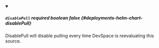 
<details className="config-field" data-expandable="false" open>
<summary>

##### `disablePull` <span className="config-field-required" data-required="false">required</span> <span className="config-field-type">boolean</span> <span className="config-field-default">false</span> <span className="config-field-enum"></span> {#deployments-helm-chart-disablePull}

DisablePull will disable pulling every time DevSpace is reevaluating this source.

</summary>



</details>
